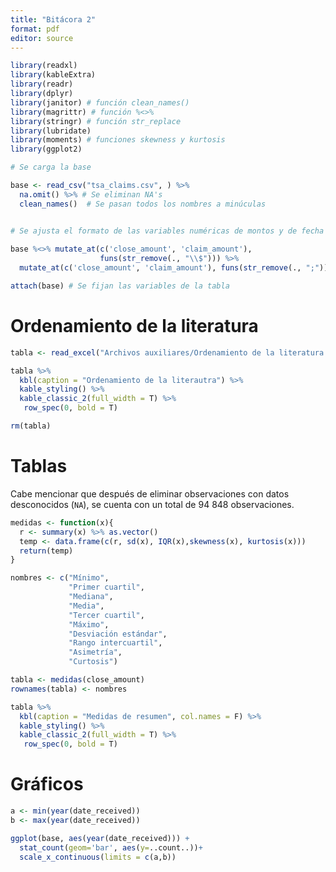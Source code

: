 ```yaml
---
title: "Bitácora 2"
format: pdf
editor: source
---
```


```r
library(readxl)
library(kableExtra)
library(readr)
library(dplyr)
library(janitor) # función clean_names()
library(magrittr) # función %<>%
library(stringr) # función str_replace
library(lubridate)
library(moments) # funciones skewness y kurtosis
library(ggplot2)
```

```r

# Se carga la base

base <- read_csv("tsa_claims.csv", ) %>%
  na.omit() %>% # Se eliminan NA's
  clean_names()  # Se pasan todos los nombres a minúculas


# Se ajusta el formato de las variables numéricas de montos y de fecha
  
base %<>% mutate_at(c('close_amount', 'claim_amount'),
                    funs(str_remove(., "\\$"))) %>%
  mutate_at(c('close_amount', 'claim_amount'), funs(str_remove(., ";")))  %>%   mutate_at(c('close_amount', 'claim_amount'), funs(as.numeric(.))) %>% mutate(date_received = dmy(date_received))  

attach(base) # Se fijan las variables de la tabla


```

# Ordenamiento de la literatura

```r

tabla <- read_excel("Archivos auxiliares/Ordenamiento de la literatura.xlsx")

tabla %>%
  kbl(caption = "Ordenamiento de la literautra") %>%
  kable_styling() %>%
  kable_classic_2(full_width = T) %>% 
   row_spec(0, bold = T)

rm(tabla)
```


# Tablas

Cabe mencionar que después de eliminar observaciones con datos desconocidos ($\texttt{NA}$), se cuenta con un total de 94 848 observaciones.


```r

medidas <- function(x){
  r <- summary(x) %>% as.vector()
  temp <- data.frame(c(r, sd(x), IQR(x),skewness(x), kurtosis(x)))
  return(temp)
}

nombres <- c("Mínimo",
             "Primer cuartil",
             "Mediana",
             "Media",
             "Tercer cuartil",
             "Máximo",
             "Desviación estándar",
             "Rango intercuartil",
             "Asimetría",
             "Curtosis")

tabla <- medidas(close_amount)
rownames(tabla) <- nombres

tabla %>%
  kbl(caption = "Medidas de resumen", col.names = F) %>%
  kable_styling() %>%
  kable_classic_2(full_width = T) %>% 
   row_spec(0, bold = T)

```



# Gráficos


```r
a <- min(year(date_received))
b <- max(year(date_received))

ggplot(base, aes(year(date_received))) +  
  stat_count(geom='bar', aes(y=..count..))+ 
  scale_x_continuous(limits = c(a,b))

```



